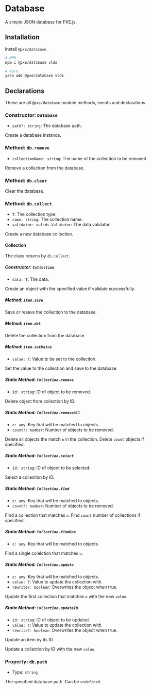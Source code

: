 # Database
A simple JSON database for PXE.js.

## Installation
Install `@pxe/database`.
```bash
# NPM
npm i @pxe/database vlds

# Yarn
yarn add @pxe/database vlds
```

## Declarations
These are all `@pxe/database` module methods, events and declarations.

### Constructor: `Database`
- `path?: string`: The database path.

Create a database instance.

### Method: `db.remove`
- `collectionName: string`: The name of the collection to be removed.

Remove a collection from the database.

### Method: `db.clear`
Clear the database.

### Method: `db.collect`
- `T`: The collection type.
- `name: string`: The collection name.
- `validator: valids.Validator`: The data validator.

Create a new database collection.

#### Collection

The class returns by `db.collect`.

##### Constructor: `Collection`
- `data: T`: The data.

Create an object with the specified value if validate successfully.

##### Method: `item.save`
Save or resave the collection to the database.

##### Method: `item.del`
Delete the collection from the database.

##### Method: `item.setValue`
- `value: T`: Value to be set to the collection.

Set the value to the collection and save to the database.

##### Static Method: `Collection.remove`
- `id: string`: ID of object to be removed.

Delete object from collection by ID.

##### Static Method: `Collection.removeAll`
- `o: any`: Key that will be matched to objects.
- `count?: number`: Number of objects to be removed.

Delete all objects the match `o` in the collection. Delete `count` objects if specified.

##### Static Method: `Collection.select`
- `id: string`: ID of object to be selected.

Select a collection by ID.

##### Static Method: `Collection.find`
- `o: any`: Key that will be matched to objects.
- `count?: number`: Number of objects to be removed.

Find a collection that matches `o`. Find `count` number of collections if specified.

##### Static Method: `Collection.findOne`
- `o: any`: Key that will be matched to objects.

Find a single colelction that matches `o`.

##### Static Method: `Collection.update`
- `o: any`: Key that will be matched to objects.
- `value: T`: Value to update the collection with.
- `rewrite?: boolean`: Overwrites the object when true.

Update the first collection that matches `o` with the new `value`.

##### Static Method: `Collection.updateID`
- `id: string`: ID of object to be updated.
- `value: T`: Value to update the collection with.
- `rewrite?: boolean`: Overwrites the object when true.

Update an item by its ID.

Update a collection by ID with the new `value`.

### Property: `db.path`
- Type: `string`

The specified database path. Can be `undefined`.